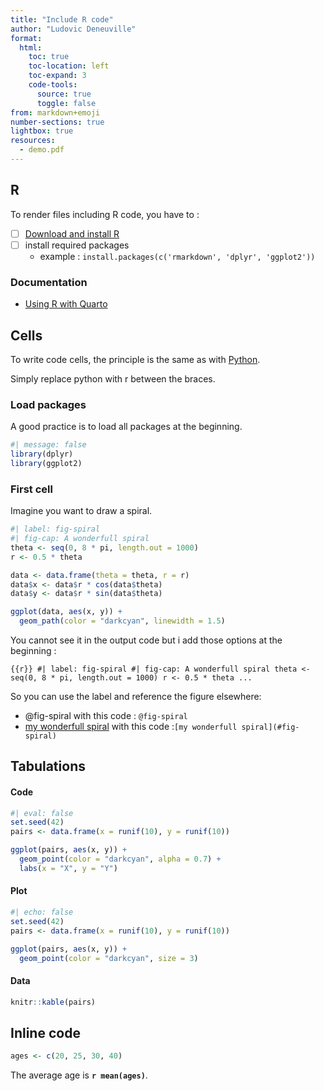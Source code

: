 ```yaml
---
title: "Include R code"
author: "Ludovic Deneuville"
format:
  html:
    toc: true
    toc-location: left
    toc-expand: 3 
    code-tools:
      source: true
      toggle: false
from: markdown+emoji
number-sections: true
lightbox: true
resources:
  - demo.pdf
---
```



## R

To render files including R code, you have to :

- [ ] [Download and install R](https://cloud.r-project.org/){target="_blank"}
- [ ] install required packages
  - example : `install.packages(c('rmarkdown', 'dplyr', 'ggplot2'))`

### Documentation

- [Using R with Quarto](https://quarto.org/docs/computations/r.html){target="_blank"}



## Cells

To write code cells, the principle is the same as with [Python](python.qmd#cells).

Simply replace python with r between the braces.

### Load packages

A good practice is to load all packages at the beginning.

```r
#| message: false
library(dplyr)
library(ggplot2)
```


### First cell

Imagine you want to draw a spiral.

```r
#| label: fig-spiral
#| fig-cap: A wonderfull spiral
theta <- seq(0, 8 * pi, length.out = 1000)
r <- 0.5 * theta

data <- data.frame(theta = theta, r = r)
data$x <- data$r * cos(data$theta)
data$y <- data$r * sin(data$theta)

ggplot(data, aes(x, y)) +
  geom_path(color = "darkcyan", linewidth = 1.5)
```

You cannot see it in the output code but i add those options at the beginning :

```{{r}}
#| label: fig-spiral
#| fig-cap: A wonderfull spiral
theta <- seq(0, 8 * pi, length.out = 1000)
r <- 0.5 * theta
...
```

So you can use the label and reference the figure elsewhere:

- @fig-spiral with this code : `@fig-spiral`
- [my wonderfull spiral](#fig-spiral) with this code :`[my wonderfull spiral](#fig-spiral)`



## Tabulations

::: {.panel-tabset .nav-pills}

#### Code

```r
#| eval: false
set.seed(42)
pairs <- data.frame(x = runif(10), y = runif(10))

ggplot(pairs, aes(x, y)) +
  geom_point(color = "darkcyan", alpha = 0.7) +
  labs(x = "X", y = "Y")
```
  
#### Plot

```r
#| echo: false
set.seed(42)
pairs <- data.frame(x = runif(10), y = runif(10))

ggplot(pairs, aes(x, y)) +
  geom_point(color = "darkcyan", size = 3)
```


#### Data

```r
knitr::kable(pairs)
```
:::




## Inline code

```r
ages <- c(20, 25, 30, 40)
```

The average age is **`r mean(ages)`**.